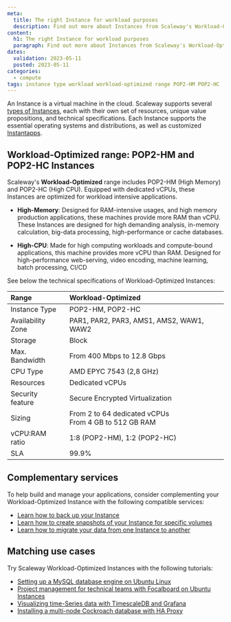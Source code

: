 ```yaml
---
meta:
  title: The right Instance for workload purposes
  description: Find out more about Instances from Scaleway's Workload-Optimized range, such as POP2-HC and POP2-HM.
content:
  h1: The right Instance for workload purposes
  paragraph: Find out more about Instances from Scaleway's Workload-Optimized range.
dates:
  validation: 2023-05-11
  posted: 2023-05-11
categories: 
  - compute
tags: instance type workload workload-optimized range POP2-HM POP2-HC
---
```


An Instance is a virtual machine in the cloud. Scaleway supports several [types of Instances](/compute/instances/reference-content/choosing-instance-type), each with their own set of resources, unique value propositions, and technical specifications. Each Instance supports the essential operating systems and distributions, as well as customized [Instantapps](/compute/instances/concepts/#instantapp).

## Workload-Optimized range: POP2-HM and POP2-HC Instances

Scaleway's **Workload-Optimized** range includes POP2-HM (High Memory) and POP2-HC (High CPU). Equipped with dedicated vCPUs, these Instances are optimized for workload intensive applications. 

* **High-Memory**: Designed for RAM-intensive usages, and high memory production applications, these machines provide more RAM than vCPU. These Instances are designed for high demanding analysis, in-memory calculation, big-data processing, high-performance or cache databases.

* **High-CPU**: Made for high computing workloads and compute-bound applications, this machine provides more vCPU than RAM. Designed for high-performance web-serving, video encoding, machine learning, batch processing, CI/CD

See below the technical specifications of Workload-Optimized Instances:

| Range                         	| Workload-Optimized                                                            |
|:--------------------------------|:------------------------------------------------------------------------------|
| Instance Type   	              | POP2-HM, POP2-HC                                                      	      |
| Availability Zone   	          | PAR1, PAR2, PAR3, AMS1, AMS2, WAW1, WAW2                                      |
| Storage   	                    | Block                                                                         |
| Max. Bandwidth   	              | From 400 Mbps to 12.8 Gbps                                                    |
| CPU Type   	                    | AMD EPYC 7543 (2,8 GHz)                                                       |
| Resources   	                  | Dedicated vCPUs                                                               |
| Security feature                | Secure Encrypted Virtualization                                               |
| Sizing   	                      | From 2 to 64 dedicated vCPUs <br /> From 4 GB to 512 GB RAM                   |
| vCPU:RAM ratio                  | 1:8 (POP2-HM), 1:2 (POP2-HC)                                                  |
| SLA                             | 99.9%                                                                         |


## Complementary services
To help build and manage your applications, consider complementing your Workload-Optimized Instance with the following compatible services:
- [Learn how to back up your Instance](/compute/instances/how-to/create-a-backup/)
- [Learn how to create snapshots of your Instance for specific volumes](/compute/instances/how-to/create-a-snapshot/)
- [Learn how to migrate your data from one Instance to another](/compute/instances/how-to/migrate-instances/)

## Matching use cases
Try Scaleway Workload-Optimized Instances with the following tutorials:
- [Setting up a MySQL database engine on Ubuntu Linux](/tutorials/setup-mysql/)
- [Project management for technical teams with Focalboard on Ubuntu Instances](/tutorials/focalboard-project-management/)
- [Visualizing time-Series data with TimescaleDB and Grafana](/tutorials/visualize-timeseries-data-timescaledb-grafana/)
- [Installing a multi-node Cockroach database with HA Proxy](/tutorials/setup-cockroachdb-cluster/)
